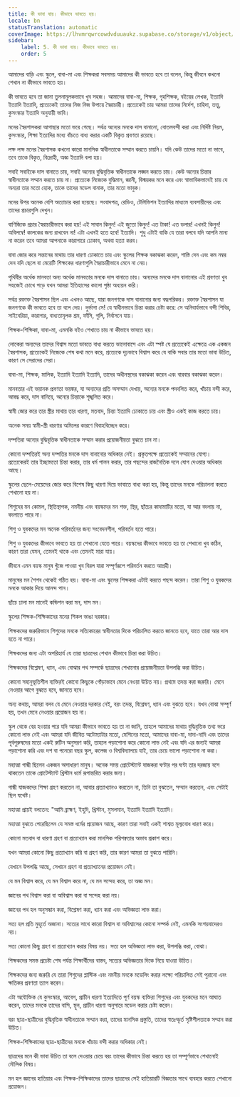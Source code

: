 ```yaml
---
title: কী ভাবা যায়। কীভাবে ভাবতে হয়।
locale: bn
statusTranslation: automatic
coverImage: https://lhvmrqwrcowdvduuaukz.supabase.co/storage/v1/object/public/strapi-uploads/small_cover-educacion-fundamental.webp-2d51a7828a2b1309555be27f7e2a61a0.webp
sidebar:
    label: 5. কী ভাবা যায়। কীভাবে ভাবতে হয়।
    order: 5
---
```

আমাদের বাড়ি এবং স্কুলে, বাবা-মা এবং শিক্ষকরা সবসময় আমাদের কী ভাবতে হবে তা বলেন, কিন্তু জীবনে কখনো শেখান না কীভাবে ভাবতে হয়।

কী ভাবতে হবে তা জানা তুলনামূলকভাবে খুব সহজ। আমাদের বাবা-মা, শিক্ষক, গৃহশিক্ষক, বইয়ের লেখক, ইত্যাদি ইত্যাদি ইত্যাদি, প্রত্যেকেই তাদের নিজ নিজ উপায়ে স্বৈরাচারী। প্রত্যেকেই চায় আমরা তাদের নির্দেশ, চাহিদা, তত্ত্ব, কুসংস্কার ইত্যাদি অনুযায়ী ভাবি।

মনের স্বৈরশাসকরা আগাছার মতো ভরে গেছে। সর্বত্র অন্যের মনকে দাস বানানো, বোতলবন্দী করা এবং নির্দিষ্ট নিয়ম, কুসংস্কার, শিক্ষা ইত্যাদির মধ্যে বাঁচতে বাধ্য করার একটি বিকৃত প্রবণতা রয়েছে।

লক্ষ লক্ষ মনের স্বৈরশাসক কখনো কারো মানসিক স্বাধীনতাকে সম্মান করতে চায়নি। যদি কেউ তাদের মতো না ভাবে, তবে তাকে বিকৃত, বিদ্রোহী, অজ্ঞ ইত্যাদি বলা হয়।

সবাই সবাইকে দাস বানাতে চায়, সবাই অন্যের বুদ্ধিবৃত্তিক স্বাধীনতাকে লঙ্ঘন করতে চায়। কেউ অন্যের চিন্তার স্বাধীনতাকে সম্মান করতে চায় না। প্রত্যেকে নিজেকে বুদ্ধিমান, জ্ঞানী, বিস্ময়কর মনে করে এবং স্বাভাবিকভাবেই চায় যে অন্যরা তার মতো হোক, তাকে তাদের মডেল বানাক, তার মতো ভাবুক।

মনের উপর অনেক বেশি অত্যাচার করা হয়েছে। সংবাদপত্র, রেডিও, টেলিভিশন ইত্যাদির মাধ্যমে ব্যবসায়ীদের এবং তাদের প্রচারগুলি দেখুন।

বাণিজ্যিক প্রচার স্বৈরাচারীভাবে করা হয়! এই সাবান কিনুন! এই জুতো কিনুন! এত টাকা! এত ডলার! এখনই কিনুন! অবিলম্বে! কালকের জন্য রাখবেন না! এটা এখনই হতে হবে! ইত্যাদি। শুধু এটাই বাকি যে তারা বলবে যদি আপনি মান্য না করেন তবে আমরা আপনাকে কারাগারে ঢোকাব, অথবা হত্যা করব।

বাবা জোর করে সন্তানের মাথায় তার ধারণা ঢোকাতে চায় এবং স্কুলের শিক্ষক বকাঝকা করেন, শাস্তি দেন এবং কম নম্বর দেন যদি ছেলে বা মেয়েটি শিক্ষকের ধারণাগুলি স্বৈরাচারীভাবে মেনে না নেয়।

পৃথিবীর অর্ধেক মানবতা অন্য অর্ধেক মানবতার মনকে দাস বানাতে চায়। অন্যদের মনকে দাস বানানোর এই প্রবণতা খুব সহজেই চোখে পড়ে যখন আমরা ইতিহাসের কালো পৃষ্ঠা অধ্যয়ন করি।

সর্বত্র রক্তাক্ত স্বৈরশাসন ছিল এবং এখনও আছে, যারা জনগণকে দাস বানানোর জন্য বদ্ধপরিকর। রক্তাক্ত স্বৈরশাসন যা জনগণকে কী ভাবতে হবে তা বলে দেয়। দুর্ভাগা সে! যে স্বাধীনভাবে চিন্তা করার চেষ্টা করে: সে অনিবার্যভাবে বন্দী শিবির, সাইবেরিয়া, কারাগার, বাধ্যতামূলক শ্রম, ফাঁসি, গুলি, নির্বাসনে যায়।

শিক্ষক-শিক্ষিকা, বাবা-মা, এমনকি বইও শেখাতে চায় না কীভাবে ভাবতে হয়।

লোকেরা অন্যদের তাদের বিশ্বাস মতো ভাবতে বাধ্য করতে ভালোবাসে এবং এটা স্পষ্ট যে প্রত্যেকেই এক্ষেত্রে এক একজন স্বৈরশাসক, প্রত্যেকেই নিজেকে শেষ কথা মনে করে, প্রত্যেকে দৃঢ়ভাবে বিশ্বাস করে যে বাকি সবার তার মতো ভাবা উচিত, কারণ সে সেরাদের সেরা।

বাবা-মা, শিক্ষক, মালিক, ইত্যাদি ইত্যাদি ইত্যাদি, তাদের অধীনস্থদের বকাঝকা করেন এবং বারবার বকাঝকা করেন।

মানবতার এই ভয়ানক প্রবণতা ভয়ঙ্কর, যা অন্যদের প্রতি অসম্মান দেখায়, অন্যের মনকে পদদলিত করে, খাঁচায় বন্দী করে, আবদ্ধ করে, দাস বানিয়ে, অন্যের চিন্তাকে শৃঙ্খলিত করে।

স্বামী জোর করে তার স্ত্রীর মাথায় তার ধারণা, মতবাদ, চিন্তা ইত্যাদি ঢোকাতে চায় এবং স্ত্রীও একই কাজ করতে চায়।

অনেক সময় স্বামী-স্ত্রী ধারণার অমিলের কারণে বিবাহবিচ্ছেদ করে।

দম্পতিরা অন্যের বুদ্ধিবৃত্তিক স্বাধীনতাকে সম্মান করার প্রয়োজনীয়তা বুঝতে চান না।

কোনো দম্পতিরই অন্য দম্পতির মনকে দাস বানানোর অধিকার নেই। প্রকৃতপক্ষে প্রত্যেকেই সম্মানের যোগ্য। প্রত্যেকেরই তার ইচ্ছামতো চিন্তা করার, তার ধর্ম পালন করার, তার পছন্দের রাজনৈতিক দলে যোগ দেওয়ার অধিকার আছে।

স্কুলের ছেলে-মেয়েদের জোর করে বিশেষ কিছু ধারণা দিয়ে ভাবাতে বাধ্য করা হয়, কিন্তু তাদের মনকে পরিচালনা করতে শেখানো হয় না।

শিশুদের মন কোমল, স্থিতিস্থাপক, নমনীয় এবং বয়স্কদের মন শক্ত, স্থির, ছাঁচের কাদামাটির মতো, যা আর বদলায় না, বদলাতে পারে না।

শিশু ও যুবকদের মন অনেক পরিবর্তনের জন্য সংবেদনশীল, পরিবর্তন হতে পারে।

শিশু ও যুবকদের কীভাবে ভাবতে হয় তা শেখানো যেতে পারে। বয়স্কদের কীভাবে ভাবতে হয় তা শেখানো খুব কঠিন, কারণ তারা যেমন, তেমনই থাকে এবং তেমনই মারা যায়।

জীবনে এমন বয়স্ক মানুষ খুঁজে পাওয়া খুব বিরল যারা সম্পূর্ণরূপে পরিবর্তন করতে আগ্রহী।

মানুষের মন শৈশব থেকেই গঠিত হয়। বাবা-মা এবং স্কুলের শিক্ষকরা এটাই করতে পছন্দ করেন। তারা শিশু ও যুবকদের মনকে আকার দিয়ে আনন্দ পান।

ছাঁচে ঢালা মন মানেই কন্ডিশন করা মন, দাস মন।

স্কুলের শিক্ষক-শিক্ষিকাদের মনের শিকল ভাঙা দরকার।

শিক্ষকদের জরুরিভাবে শিশুদের মনকে সত্যিকারের স্বাধীনতার দিকে পরিচালিত করতে জানতে হবে, যাতে তারা আর দাস হতে না পারে।

শিক্ষকদের জন্য এটা অপরিহার্য যে তারা ছাত্রদের শেখান কীভাবে চিন্তা করা উচিত।

শিক্ষকদের বিশ্লেষণ, ধ্যান, এবং বোঝার পথ সম্পর্কে ছাত্রদের শেখানোর প্রয়োজনীয়তা উপলব্ধি করা উচিত।

কোনো সহানুভূতিশীল ব্যক্তিরই কোনো কিছুকে গোঁড়াভাবে মেনে নেওয়া উচিত নয়। প্রথমে তদন্ত করা জরুরি। মেনে নেওয়ার আগে বুঝতে হবে, জানতে হবে।

অন্য কথায়, আমরা বলব যে মেনে নেওয়ার দরকার নেই, বরং তদন্ত, বিশ্লেষণ, ধ্যান এবং বুঝতে হবে। যখন বোঝা সম্পূর্ণ হয়, তখন মেনে নেওয়ার প্রয়োজন হয় না।

স্কুল থেকে বের হওয়ার পরে যদি আমরা কীভাবে ভাবতে হয় তা না জানি, তাহলে আমাদের মাথায় বুদ্ধিবৃত্তিক তথ্য ভরে কোনো লাভ নেই এবং আমরা যদি জীবিত অটোম্যাটার মতো, মেশিনের মতো, আমাদের বাবা-মা, দাদা-দাদি এবং তাদের পূর্বপুরুষদের মতো একই রুটিন অনুসরণ করি, তাহলে পড়াশোনা করে কোনো লাভ নেই এবং যদি এর জন্যই আমরা পড়াশোনা করি এবং দশ বা পনেরো বছর স্কুল, কলেজ ও বিশ্ববিদ্যালয়ে যাই, তার চেয়ে ভালো পড়াশোনা না করা।

মহাত্মা গান্ধী ছিলেন একজন অসাধারণ মানুষ। অনেক সময় প্রোটেস্ট্যান্ট যাজকরা ঘণ্টার পর ঘণ্টা তার দরজায় বসে থাকতেন তাকে প্রোটেস্ট্যান্ট খ্রিস্টান ধর্মে রূপান্তরিত করার জন্য।

গান্ধী যাজকদের শিক্ষা গ্রহণ করতেন না, আবার প্রত্যাখ্যানও করতেন না, তিনি তা বুঝতেন, সম্মান করতেন, এবং সেটাই ছিল যথেষ্ট।

মহাত্মা প্রায়ই বলতেন: "আমি ব্রাহ্মণ, ইহুদি, খ্রিস্টান, মুসলমান, ইত্যাদি ইত্যাদি ইত্যাদি।

মহাত্মা বুঝতে পেরেছিলেন যে সমস্ত ধর্মের প্রয়োজন আছে, কারণ তারা সবাই একই শাশ্বত মূল্যবোধ ধারণ করে।

কোনো মতবাদ বা ধারণা গ্রহণ বা প্রত্যাখ্যান করা মানসিক পরিপক্বতার অভাব প্রকাশ করে।

যখন আমরা কোনো কিছু প্রত্যাখ্যান করি বা গ্রহণ করি, তার কারণ আমরা তা বুঝতে পারিনি।

যেখানে উপলব্ধি আছে, সেখানে গ্রহণ বা প্রত্যাখ্যানের প্রয়োজন নেই।

যে মন বিশ্বাস করে, যে মন বিশ্বাস করে না, যে মন সন্দেহ করে, তা অজ্ঞ মন।

জ্ঞানের পথ বিশ্বাস করা বা অবিশ্বাস করা বা সন্দেহ করা নয়।

জ্ঞানের পথ হল অনুসন্ধান করা, বিশ্লেষণ করা, ধ্যান করা এবং অভিজ্ঞতা লাভ করা।

সত্য হল প্রতি মুহূর্তে অজানা। সত্যের সাথে কারো বিশ্বাস বা অবিশ্বাসের কোনো সম্পর্ক নেই, এমনকি সংশয়বাদেরও নয়।

সত্য কোনো কিছু গ্রহণ বা প্রত্যাখ্যান করার বিষয় নয়। সত্য হল অভিজ্ঞতা লাভ করা, উপলব্ধি করা, বোঝা।

শিক্ষকদের সমস্ত প্রচেষ্টা শেষ পর্যন্ত শিক্ষার্থীদের বাস্তব, সত্যের অভিজ্ঞতার দিকে নিয়ে যাওয়া উচিত।

শিক্ষকদের জন্য জরুরি যে তারা শিশুদের প্লাস্টিক এবং নমনীয় মনকে মডেলিং করার লক্ষ্যে পরিচালিত সেই পুরানো এবং ক্ষতিকর প্রবণতা ত্যাগ করেন।

এটা অযৌক্তিক যে কুসংস্কার, আবেগ, প্রাচীন ধারণা ইত্যাদিতে পূর্ণ বয়স্ক ব্যক্তিরা শিশুদের এবং যুবকদের মনে আঘাত করেন, তাদের মনকে তাদের বাসি, স্থূল, প্রাচীন ধারণা অনুসারে মডেল করার চেষ্টা করেন।

বরং ছাত্র-ছাত্রীদের বুদ্ধিবৃত্তিক স্বাধীনতাকে সম্মান করা, তাদের মানসিক প্রস্তুতি, তাদের স্বতঃস্ফূর্ত সৃষ্টিশীলতাকে সম্মান করা উচিত।

শিক্ষক-শিক্ষিকাদের ছাত্র-ছাত্রীদের মনকে খাঁচায় বন্দী করার অধিকার নেই।

ছাত্রদের মনে কী ভাবা উচিত তা বলে দেওয়ার চেয়ে বরং তাদের কীভাবে চিন্তা করতে হয় তা সম্পূর্ণভাবে শেখানোই মৌলিক বিষয়।

মন হল জ্ঞানের হাতিয়ার এবং শিক্ষক-শিক্ষিকাদের তাদের ছাত্রদের সেই হাতিয়ারটি বিজ্ঞতার সাথে ব্যবহার করতে শেখানো প্রয়োজন।

